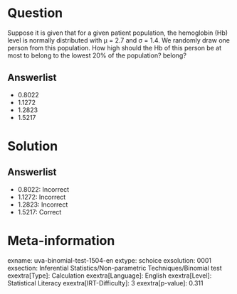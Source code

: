 Question
========

Suppose it is given that for a given patient population, the hemoglobin (Hb) level is normally distributed with μ = 2.7 and σ = 1.4. We randomly draw one person from this population. How high should the Hb of this person be at most to belong to the lowest 20% of the population? belong?

Answerlist
----------

* 0.8022
* 1.1272
* 1.2823
* 1.5217

Solution
========

Answerlist
----------

* 0.8022: Incorrect
* 1.1272: Incorrect
* 1.2823: Incorrect
* 1.5217: Correct

Meta-information
================
exname: uva-binomial-test-1504-en
extype: schoice
exsolution: 0001
exsection: Inferential Statistics/Non-parametric Techniques/Binomial test
exextra[Type]: Calculation
exextra[Language]: English
exextra[Level]: Statistical Literacy
exextra[IRT-Difficulty]: 3
exextra[p-value]: 0.311
